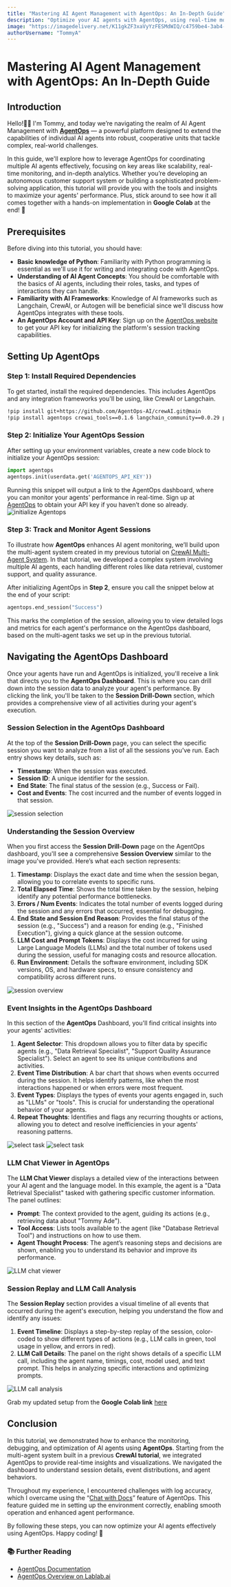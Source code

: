 ```yaml
---
title: "Mastering AI Agent Management with AgentOps: An In-Depth Guide"
description: "Optimize your AI agents with AgentOps, using real-time monitoring, session replays, and advanced debugging on a multi-agent system"
image: "https://imagedelivery.net/K11gkZF3xaVyYzFESMdWIQ/c4759be4-3ab4-4738-e7a3-729600c67800/full"
authorUsername: "TommyA"
---
```


# Mastering AI Agent Management with AgentOps: An In-Depth Guide

## Introduction

Hello!👋🏽 I'm Tommy, and today we’re navigating the realm of AI Agent Management with [**AgentOps**](https://lablab.ai/tech/agentops) — a powerful platform designed to extend the capabilities of individual AI agents into robust, cooperative units that tackle complex, real-world challenges.

In this guide, we'll explore how to leverage AgentOps for coordinating multiple AI agents effectively, focusing on key areas like scalability, real-time monitoring, and in-depth analytics. Whether you’re developing an autonomous customer support system or building a sophisticated problem-solving application, this tutorial will provide you with the tools and insights to maximize your agents' performance. Plus, stick around to see how it all comes together with a hands-on implementation in **Google Colab** at the end! 🚀

## Prerequisites

Before diving into this tutorial, you should have:

* **Basic knowledge of Python**: Familiarity with Python programming is essential as we'll use it for writing and integrating code with AgentOps.  
* **Understanding of AI Agent Concepts**: You should be comfortable with the basics of AI agents, including their roles, tasks, and types of interactions they can handle.  
* **Familiarity with AI Frameworks**: Knowledge of AI frameworks such as Langchain, CrewAI, or Autogen will be beneficial since we'll discuss how AgentOps integrates with these tools.  
* **An AgentOps Account and API Key**: Sign up on the [AgentOps website](https://www.agentops.ai) to get your API key for initializing the platform's session tracking capabilities.

## Setting Up AgentOps

### Step 1: Install Required Dependencies

To get started, install the required dependencies. This includes AgentOps and any integration frameworks you'll be using, like CrewAI or Langchain.

```bash
!pip install git+https://github.com/AgentOps-AI/crewAI.git@main
!pip install agentops crewai_tools==0.1.6 langchain_community==0.0.29 pymongo
```

### Step 2: Initialize Your AgentOps Session

After setting up your environment variables, create a new code block to initialize your AgentOps session:

```python
import agentops
agentops.init(userdata.get('AGENTOPS_API_KEY'))
```


Running this snippet will output a link to the AgentOps dashboard, where you can monitor your agents' performance in real-time. Sign up at [AgentOps](https://app.agentops.ai/) to obtain your API key if you haven’t done so already.  
<Img src="https://res.cloudinary.com/dqvd8otcz/image/upload/v1726062815/agentops-init-start_q6o3ca.png" alt="initialize Agentops" caption="Agentops initialized" />

### Step 3: Track and Monitor Agent Sessions

To illustrate how **AgentOps** enhances AI agent monitoring, we’ll build upon the multi-agent system created in my previous tutorial on [CrewAI Multi-Agent System](https://lablab.ai/t/crewai-multi-agent-system). In that tutorial, we developed a complex system involving multiple AI agents, each handling different roles like data retrieval, customer support, and quality assurance.

After initializing AgentOps in **Step 2**, ensure you call the snippet below at the end of your script:

```python
agentops.end_session("Success")
```

This marks the completion of the session, allowing you to view detailed logs and metrics for each agent's performance on the AgentOps dashboard, based on the multi-agent tasks we set up in the previous tutorial.

## Navigating the AgentOps Dashboard

Once your agents have run and AgentOps is initialized, you'll receive a link that directs you to the **AgentOps Dashboard**. This is where you can drill down into the session data to analyze your agent's performance. By clicking the link, you'll be taken to the **Session Drill-Down** section, which provides a comprehensive view of all activities during your agent's execution.

### Session Selection in the AgentOps Dashboard

At the top of the **Session Drill-Down** page, you can select the specific session you want to analyze from a list of all the sessions you’ve run. Each entry shows key details, such as:

* **Timestamp**: When the session was executed.  
* **Session ID**: A unique identifier for the session.  
* **End State**: The final status of the session (e.g., Success or Fail).  
* **Cost and Events**: The cost incurred and the number of events logged in that session.

<Img src="https://res.cloudinary.com/dqvd8otcz/image/upload/v1726062831/select-session_iphhkh.png" alt="session selection" caption="select session" />

### Understanding the Session Overview

When you first access the **Session Drill-Down** page on the AgentOps dashboard, you'll see a comprehensive **Session Overview** similar to the image you've provided. Here’s what each section represents:

1. **Timestamp**: Displays the exact date and time when the session began, allowing you to correlate events to specific runs.  
2. **Total Elapsed Time**: Shows the total time taken by the session, helping identify any potential performance bottlenecks.  
3. **Errors / Num Events**: Indicates the total number of events logged during the session and any errors that occurred, essential for debugging.  
4. **End State and Session End Reason**: Provides the final status of the session (e.g., "Success") and a reason for ending (e.g., "Finished Execution"), giving a quick glance at the session outcome.  
5. **LLM Cost and Prompt Tokens**: Displays the cost incurred for using Large Language Models (LLMs) and the total number of tokens used during the session, useful for managing costs and resource allocation.  
6. **Run Environment**: Details the software environment, including SDK versions, OS, and hardware specs, to ensure consistency and compatibility across different runs.

<Img src="https://res.cloudinary.com/dqvd8otcz/image/upload/v1726062828/session-top-section_kmzk0m.png" alt="session overview" caption="session overview" />

### Event Insights in the AgentOps Dashboard

In this section of the **AgentOps** Dashboard, you'll find critical insights into your agents' activities:

1. **Agent Selector**: This dropdown allows you to filter data by specific agents (e.g., "Data Retrieval Specialist", "Support Quality Assurance Specialist"). Select an agent to see its unique contributions and activities.  
2. **Event Time Distribution**: A bar chart that shows when events occurred during the session. It helps identify patterns, like when the most interactions happened or when errors were most frequent.  
3. **Event Types**: Displays the types of events your agents engaged in, such as "LLMs" or "tools". This is crucial for understanding the operational behavior of your agents.  
4. **Repeat Thoughts**: Identifies and flags any recurring thoughts or actions, allowing you to detect and resolve inefficiencies in your agents' reasoning patterns.

<Img src="https://res.cloudinary.com/dqvd8otcz/image/upload/v1726062820/select-checkpoint_hrhp7r.png" alt="select task" caption="select task/agent" />

<Img src="https://res.cloudinary.com/dqvd8otcz/image/upload/v1726062816/second-section-left_pgon2t.png" alt="select task" caption="View task metrics"  />

### LLM Chat Viewer in AgentOps

The **LLM Chat Viewer** displays a detailed view of the interactions between your AI agent and the language model. In this example, the agent is a "Data Retrieval Specialist" tasked with gathering specific customer information. The panel outlines:

* **Prompt**: The context provided to the agent, guiding its actions (e.g., retrieving data about "Tommy Ade").  
* **Tool Access**: Lists tools available to the agent (like "Database Retrieval Tool") and instructions on how to use them.  
* **Agent Thought Process**: The agent’s reasoning steps and decisions are shown, enabling you to understand its behavior and improve its performance.

<Img src="https://res.cloudinary.com/dqvd8otcz/image/upload/v1726062828/second-section-right_opqwdk.png" alt="LLM chat viewer" caption="LLM chat viewer" />

### Session Replay and LLM Call Analysis

The **Session Replay** section provides a visual timeline of all events that occurred during the agent's execution, helping you understand the flow and identify any issues:

1. **Event Timeline**: Displays a step-by-step replay of the session, color-coded to show different types of actions (e.g., LLM calls in green, tool usage in yellow, and errors in red).  
2. **LLM Call Details**: The panel on the right shows details of a specific LLM call, including the agent name, timings, cost, model used, and text prompt. This helps in analyzing specific interactions and optimizing prompts.

<Img src="https://res.cloudinary.com/dqvd8otcz/image/upload/v1726062830/session-replay-third-section_nkg4mp.png" alt="LLM call analysis" caption="LLM call analysis" />

Grab my updated setup from the **Google Colab link** [here](https://colab.research.google.com/drive/1_z6kL_fYAxNsaqnUrzokouLJ5phDyDlz?usp=sharing)

## Conclusion

In this tutorial, we demonstrated how to enhance the monitoring, debugging, and optimization of AI agents using **AgentOps**. Starting from the multi-agent system built in a previous **CrewAI tutorial**, we integrated AgentOps to provide real-time insights and visualizations. We navigated the dashboard to understand session details, event distributions, and agent behaviors.

Throughout my experience, I encountered challenges with log accuracy, which I overcame using the “[Chat with Docs](https://chatgpt.com/g/g-8wCVRuAsm-agentops-assistant)” feature of AgentOps. This feature guided me in setting up the environment correctly, enabling smooth operation and enhanced agent performance.

By following these steps, you can now optimize your AI agents effectively using AgentOps. Happy coding! 🚀

### **📚 Further Reading**

* [AgentOps Documentation](https://docs.agentops.ai/v1/introduction)  
* [AgentOps Overview on Lablab.ai](https://lablab.ai/tech/agentops)  
